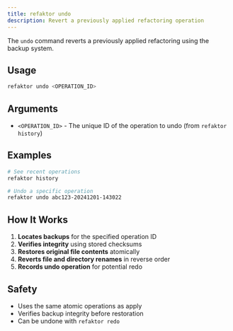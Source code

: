 ```yaml
---
title: refaktor undo
description: Revert a previously applied refactoring operation
---
```


The `undo` command reverts a previously applied refactoring using the backup system.

## Usage

```bash
refaktor undo <OPERATION_ID>
```

## Arguments

- `<OPERATION_ID>` - The unique ID of the operation to undo (from `refaktor history`)

## Examples

```bash
# See recent operations
refaktor history

# Undo a specific operation
refaktor undo abc123-20241201-143022
```

## How It Works

1. **Locates backups** for the specified operation ID
2. **Verifies integrity** using stored checksums  
3. **Restores original file contents** atomically
4. **Reverts file and directory renames** in reverse order
5. **Records undo operation** for potential redo

## Safety

- Uses the same atomic operations as apply
- Verifies backup integrity before restoration
- Can be undone with `refaktor redo`
